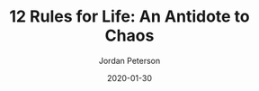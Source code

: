 ---
title: '12 Rules for Life: An Antidote to Chaos'
author: 'Jordan Peterson'
date: 2020-01-30
tags: ['Book']
excerpt: "Finally, somebody who doesn't only tells me how I should think and what my mindset should be. Jordan also gives the practical day to day rules to follow to get to where you want to be. It's so easy to get lost and forget about how to act now to become who you want to be. These rules are a daily reminder and check if I'm still on the right path."
cover: '12rules.jpg'
links:
  amazon: "0345816021"
  goodreads: '30257963-12-rules-for-life'
  kobo: "12-rules-for-life-1"
id:
  asin: '0345816021'
  isbn: '9780345816023'
published: true
---
